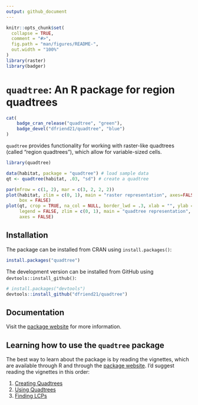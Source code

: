 ```yaml
---
output: github_document
---
```


<!-- README.md is generated from README.Rmd. Please edit that file -->

```r
knitr::opts_chunk$set(
  collapse = TRUE,
  comment = "#>",
  fig.path = "man/figures/README-",
  out.width = "100%"
)
library(raster)
library(badger)
```



# `quadtree`: An R package for region quadtrees

<!-- badges: start -->
```r
cat(
	badge_cran_release("quadtree", "green"),
	badge_devel("dfriend21/quadtree", "blue")
)
```
<!-- badges: end -->

`quadtree` provides functionality for working with raster-like quadtrees (called "region quadtrees"), which allow for variable-sized cells.

```r
library(quadtree)

data(habitat, package = "quadtree") # load sample data
qt <- quadtree(habitat, .03, "sd") # create a quadtree
```

```r
par(mfrow = c(1, 2), mar = c(3, 2, 2, 2))
plot(habitat, zlim = c(0, 1), main = "raster representation", axes=FALSE,
     box = FALSE)
plot(qt, crop = TRUE, na_col = NULL, border_lwd = .3, xlab = "", ylab = "",
     legend = FALSE, zlim = c(0, 1), main = "quadtree representation",
     axes = FALSE)
```


## Installation

The package can be installed from CRAN using `install.packages()`:

``` r
install.packages("quadtree")
```

The development version can be installed from GitHub using `devtools::install_github()`:

``` r
# install.packages("devtools")
devtools::install_github("dfriend21/quadtree")
```

## Documentation

Visit the [package website](https://dfriend21.github.io/quadtree/index.html) for more information.

## Learning how to use the `quadtree` package

The best way to learn about the package is by reading the vignettes, which are available through R and through the [package website](https://dfriend21.github.io/quadtree/index.html). I'd suggest reading the vignettes in this order:

1. [Creating Quadtrees](https://dfriend21.github.io/quadtree/articles/quadtree-creation.html)
2. [Using Quadtrees](https://dfriend21.github.io/quadtree/articles/quadtree-usage.html)
3. [Finding LCPs](https://dfriend21.github.io/quadtree/articles/quadtree-lcp.html)
